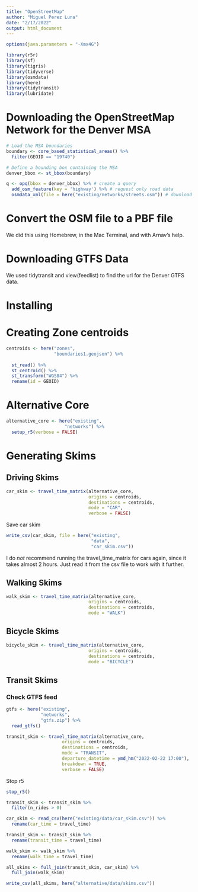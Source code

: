 ```yaml
---
title: "OpenStreetMap"
author: "Miguel Perez Luna"
date: "2/17/2022"
output: html_document
---
```

```r
options(java.parameters = "-Xmx4G")

library(r5r)
library(sf)
library(tigris)
library(tidyverse)
library(osmdata)
library(here)
library(tidytransit)
library(lubridate)

```

# Downloading the OpenStreetMap Network for the Denver MSA

```r
# Load the MSA boundaries
boundary <- core_based_statistical_areas() %>%
  filter(GEOID == "19740")

# Define a bounding box containing the MSA
denver_bbox <- st_bbox(boundary)

q <- opq(bbox = denver_bbox) %>% # create a query
  add_osm_feature(key = 'highway') %>% # request only road data
  osmdata_xml(file = here("existing/networks/streets.osm")) # download osm file
```

# Convert the OSM file to a PBF file

We did this using Homebrew, in the Mac Terminal, and with Arnav's help.

# Downloading GTFS Data

We used tidytransit and view(feedlist) to find the url for the Denver GTFS data.

# Installing 

# Creating Zone centroids


```r
centroids <- here("zones",
                  "boundaries1.geojson") %>%
  
  st_read() %>%
  st_centroid() %>%
  st_transform("WGS84") %>%
  rename(id = GEOID)
```

# Alternative Core

```r
alternative_core <- here("existing",
                      "networks") %>%
  setup_r5(verbose = FALSE)
```

# Generating Skims

## Driving Skims
```r
car_skim <- travel_time_matrix(alternative_core,
                               origins = centroids,
                               destinations = centroids,
                               mode = "CAR", 
                               verbose = FALSE)
```

Save car skim

```r
write_csv(car_skim, file = here("existing",
                                "data",
                                "car_skim.csv"))
```

I do *not* recommend running the travel_time_matrix for cars again, since it takes almost 2 hours. Just read it from the csv file to work with it further. 

## Walking Skims

```r
walk_skim <- travel_time_matrix(alternative_core,
                               origins = centroids,
                               destinations = centroids,
                               mode = "WALK")
```

## Bicycle Skims

```r
bicycle_skim <- travel_time_matrix(alternative_core,
                               origins = centroids,
                               destinations = centroids,
                               mode = "BICYCLE")
```

## Transit Skims

### Check GTFS feed

```r
gtfs <- here("existing",
             "networks",
             "gtfs.zip") %>%
  read_gtfs()
```


```r


transit_skim <- travel_time_matrix(alternative_core, 
                     origins = centroids,
                     destinations = centroids,
                     mode = "TRANSIT",
                     departure_datetime = ymd_hm("2022-02-22 17:00"),
                     breakdown = TRUE,
                     verbose = FALSE)
```

Stop r5

```r
stop_r5()
```

``` r
transit_skim <- transit_skim %>%
  filter(n_rides > 0)
```

```r
car_skim <- read_csv(here("existing/data/car_skim.csv")) %>%
  rename(car_time = travel_time) 

transit_skim <- transit_skim %>%
  rename(transit_time = travel_time) 

walk_skim <- walk_skim %>%
  rename(walk_time = travel_time)

all_skims <- full_join(transit_skim, car_skim) %>%
  full_join(walk_skim)

write_csv(all_skims, here("alternative/data/skims.csv"))
```
